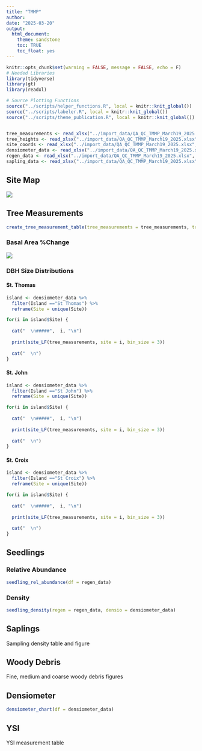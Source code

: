 ```yaml
---
title: "TMMP"
author:
date: "2025-03-20"
output: 
  html_document:
    theme: sandstone
    toc: TRUE
    toc_float: yes
---
```


```{=html}
<style type="text/css">
.main-container {
  max-width: 85% !important;
  margin: auto;
}
</style>
```

```r
knitr::opts_chunk$set(warning = FALSE, message = FALSE, echo = F)
# Needed Libraries
library(tidyverse)
library(gt)
library(readxl)

# Source Plotting Functions
source("../scripts/helper_functions.R", local = knitr::knit_global())
source("../scripts/labeler.R", local = knitr::knit_global())
source("../scripts/theme_publication.R", local = knitr::knit_global())


tree_measurements <- read_xlsx("../import_data/QA_QC_TMMP_March19_2025.xlsx", sheet = "Tree measurements")
tree_heights <- read_xlsx("../import_data/QA_QC_TMMP_March19_2025.xlsx", sheet = "Tree heights")
site_coords <- read_xlsx("../import_data/QA_QC_TMMP_March19_2025.xlsx", sheet = "Coordinates")
densiometer_data <- read_xlsx("../import_data/QA_QC_TMMP_March19_2025.xlsx", sheet = "Densiometer data")
regen_data <- read_xlsx("../import_data/QA_QC_TMMP_March19_2025.xlsx", sheet = "Regeneration")
sapling_data <- read_xlsx("../import_data/QA_QC_TMMP_March19_2025.xlsx", sheet = "Sapling")
```

## **Site Map**

![](images/General%20Site%20Map.jpg)

## **Tree Measurements**

```r
create_tree_measurement_table(tree_measurements = tree_measurements, tree_heights = tree_heights)
```

### Basal Area %Change

![](images/General%20Site%20Map.jpg)

### DBH Size Distributions {.tabset}

#### St. Thomas {.tabset}

```r

island <- densiometer_data %>% 
  filter(Island =="St Thomas") %>% 
  reframe(Site = unique(Site))

for(i in island$Site) {
  
  cat("  \n#####",  i, "\n")
  
  print(site_LF(tree_measurements, site = i, bin_size = 3))
  
  cat("  \n")
}
```

#### St. John {.tabset}

```r

island <- densiometer_data %>% 
  filter(Island =="St John") %>% 
  reframe(Site = unique(Site))

for(i in island$Site) {
  
  cat("  \n#####",  i, "\n")
  
  print(site_LF(tree_measurements, site = i, bin_size = 3))
  
  cat("  \n")
}
```

#### St. Croix {.tabset}

```r

island <- densiometer_data %>% 
  filter(Island =="St Croix") %>% 
  reframe(Site = unique(Site))

for(i in island$Site) {
  
  cat("  \n#####",  i, "\n")
  
  print(site_LF(tree_measurements, site = i, bin_size = 3))
  
  cat("  \n")
}
```

## **Seedlings**

### Relative Abundance

```r
seedling_rel_abundance(df = regen_data)
```

### Density

```r
seedling_density(regen = regen_data, densio = densiometer_data)
```

## **Saplings**

Sampling density table and figure

## **Woody Debris**

Fine, medium and coarse woody debris figures

## **Densiometer**

```r
densiometer_chart(df = densiometer_data)
```

## **YSI**

YSI measurement table

